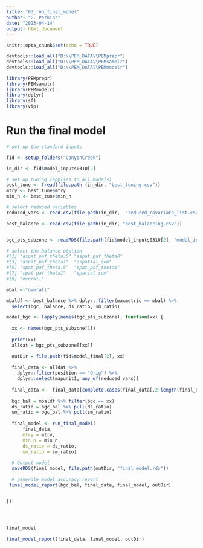 ```yaml
---
title: "03_run_final_model"
author: "G. Perkins"
date: "2023-04-14"
output: html_document
---
```


```r
knitr::opts_chunk$set(echo = TRUE)

devtools::load_all("D:\\PEM_DATA\\PEMprepr")
devtools::load_all("D:\\PEM_DATA\\PEMsamplr")
devtools::load_all("D:\\PEM_DATA\\PEMmodelr")

library(PEMprepr)
library(PEMsamplr)
library(PEMmodelr)
library(dplyr)
library(sf)
library(vip)

```


# Run the final model 

```r
# set up the standard inputs 

fid <- setup_folders("CanyonCreek")

in_dir <- fid$model_inputs0310[2]

# set up tuning (applies to all models)
best_tune <- fread(file.path (in_dir, "best_tuning.csv"))
mtry <- best_tune$mtry
min_n <- best_tune$min_n

# select reduced variables
reduced_vars <- read.csv(file.path(in_dir,  "reduced_covariate_list.csv")) %>% pull()

best_balance <- read.csv(file.path(in_dir, "best_balancing.csv"))


bgc_pts_subzone <- readRDS(file.path(fid$model_inputs0310[2], "model_input_pts.rds"))

```

```r

# select the balance otption 
#[1] "aspat_paf_theta.5" "aspat_paf_theta0" 
#[3] "aspat_paf_theta1"  "aspatial_sum"     
#[5] "spat_paf_theta.5"  "spat_paf_theta0"  
#[7] "spat_paf_theta1"   "spatial_sum"      
#[9] "overall"  

mbal <-"overall" 

mbaldf <- best_balance %>% dplyr::filter(maxmetric == mbal) %>%
  select(bgc, balance, ds_ratio, sm_ratio) 

model_bgc <- lapply(names(bgc_pts_subzone), function(xx) {
  
  xx <- names(bgc_pts_subzone[1])
  
  print(xx)
  alldat = bgc_pts_subzone[[xx]]

  outDir = file.path(fid$model_final[2], xx)
 
  final_data <- alldat %>%
    dplyr::filter(position == "Orig") %>%
    dplyr::select(mapunit1, any_of(reduced_vars))
  
  final_data <-  final_data[complete.cases(final_data[,2:length(final_data)]),]
  
  bgc_bal = mbaldf %>% filter(bgc == xx)
  ds_ratio = bgc_bal %>% pull(ds_ratio)
  sm_ratio = bgc_bal %>% pull(sm_ratio)
  
  final_model <- run_final_model(
      final_data,
      mtry = mtry,
      min_n = min_n,
      ds_ratio = ds_ratio, 
      sm_ratio = sm_ratio)
  
  # Output model 
  saveRDS(final_model, file.path(outDir, "final_model.rds"))

  # generate model accuracy report
 final_model_report(bgc_bal, final_data, final_model, outDir)


})




final_model 

final_model_report(final_data, final_model, outDir)


```
